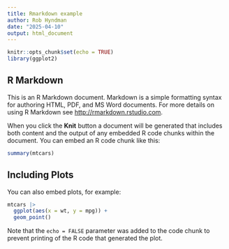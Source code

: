 ```yaml
---
title: Rmarkdown example
author: Rob Hyndman
date: "2025-04-10"
output: html_document
---
```


```r
knitr::opts_chunk$set(echo = TRUE)
library(ggplot2)
```

## R Markdown

This is an R Markdown document. Markdown is a simple formatting syntax for authoring HTML, PDF, and MS Word documents. For more details on using R Markdown see <http://rmarkdown.rstudio.com>.

When you click the **Knit** button a document will be generated that includes both content and the output of any embedded R code chunks within the document. You can embed an R code chunk like this:

```r
summary(mtcars)
```

## Including Plots

You can also embed plots, for example:

```r
mtcars |>
  ggplot(aes(x = wt, y = mpg)) +
  geom_point()
```

Note that the `echo = FALSE` parameter was added to the code chunk to prevent printing of the R code that generated the plot.
